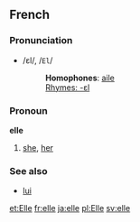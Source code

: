 ==French==
===Pronunciation===
*/ɛl/, /<tt>El</tt>/
*:'''Homophones''': [[aile]]
*:[[Rhymes:French:-ɛl|Rhymes: -ɛl]]

===Pronoun===
'''elle'''

# [[she]], [[her]]

===See also===
*[[lui]]

[[et:Elle]]
[[fr:elle]]
[[ja:elle]]
[[pl:Elle]]
[[sv:elle]]